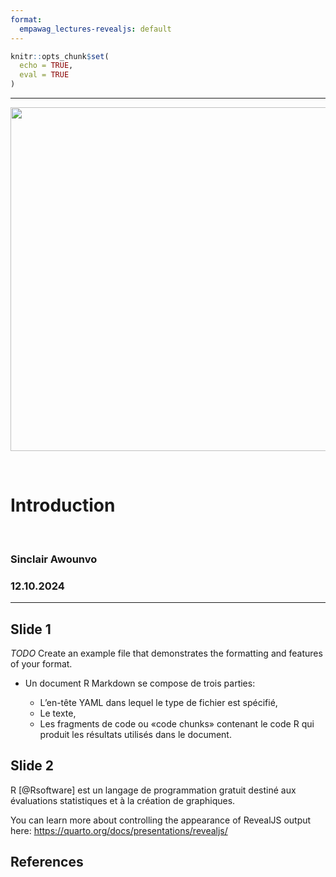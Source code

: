---
format:
  empawag_lectures-revealjs: default
---

```{r setup, include=FALSE}

knitr::opts_chunk$set(
  echo = TRUE,
  eval = TRUE
)

```

------------------------------------------------------------------------

::: {.img-centering}
![](https://github.com/sawounvo/empawag_lectures/blob/main/.materials/logos/Empawag_solutions_logo.jpg?raw=true){width="550"}
:::

<br>

::: {.custom-title-slide}
<h1>Introduction</h1>

<br>

<h3>Sinclair Awounvo</h3>

<h3>12.10.2024</h3>
:::

------------------------------------------------------------------------

## Slide 1

*TODO* Create an example file that demonstrates the formatting and features of your format.

- Un document R Markdown se compose de trois parties:

    - [L'en-tête YAML]{.gold} dans lequel le type de fichier est spécifié,
    - [Le texte]{.gold},
    - [Les fragments de code]{.gold} ou «[code chunks]{.gold}» contenant le code R qui produit les résultats utilisés dans le document.

## Slide 2

::: info-box
R [@Rsoftware] est un langage de programmation gratuit destiné aux évaluations statistiques et à la création de graphiques.
:::

You can learn more about controlling the appearance of RevealJS output here: <https://quarto.org/docs/presentations/revealjs/>

## References